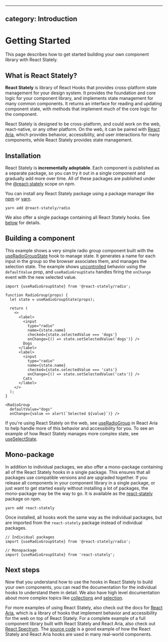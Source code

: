 <!-- Copyright 2020 Adobe. All rights reserved.
This file is licensed to you under the Apache License, Version 2.0 (the "License");
you may not use this file except in compliance with the License. You may obtain a copy
of the License at http://www.apache.org/licenses/LICENSE-2.0
Unless required by applicable law or agreed to in writing, software distributed under
the License is distributed on an "AS IS" BASIS, WITHOUT WARRANTIES OR REPRESENTATIONS
OF ANY KIND, either express or implied. See the License for the specific language
governing permissions and limitations under the License. -->


---
category: Introduction
---

# Getting Started

This page describes how to get started building your own component library with React Stately.

## What is React Stately?

**React Stately** is library of React Hooks that provides cross-platform state management for your design system.
It provides the foundation and core logic for your component library, and implements state management for many
common components. It returns an interface for reading and updating component state, with methods that implement
much of the core logic for the component.

React Stately is designed to be cross-platform, and could work on the web, react-native, or any other platform.
On the web, it can be paired with [React Aria](../react-aria/index.html), which provides behavior, accessibility,
and user interactions for many components, while React Stately provides state management.

## Installation

React Stately is **incrementally adoptable**. Each component is published as a separate package, so you can try it
out in a single component and gradually add more over time. All of these packages are published under the
[@react-stately](https://www.npmjs.com/org/react-stately) scope on npm.

You can install any React Stately package using a package manager like [npm](https://docs.npmjs.com/cli/npm) or
[yarn](https://classic.yarnpkg.com/lang/en/).

```
yarn add @react-stately/radio
```

We also offer a single package containing all React Stately hooks. See [below](#mono-package) for details.

## Building a component

This example shows a very simple radio group component built with the [useRadioGroupState](useRadioGroupState.html) hook
to manage state. It generates a name for each input in the group so the browser associates them, and manages the
selection state. The example shows [uncontrolled](https://reactjs.org/docs/uncontrolled-components.html) behavior
using the `defaultValue` prop, and `useRadioGroupState` handles firing the `onChange` event with the new selected value.

```tsx example
import {useRadioGroupState} from '@react-stately/radio';

function RadioGroup(props) {
  let state = useRadioGroupState(props);

  return (
    <>
      <label>
        <input
          type="radio"
          name={state.name}
          checked={state.selectedValue === 'dogs'}
          onChange={() => state.setSelectedValue('dogs')} />
        Dogs
      </label>
      <label>
        <input
          type="radio"
          name={state.name}
          checked={state.selectedValue === 'cats'}
          onChange={() => state.setSelectedValue('cats')} />
        Cats
      </label>
    </>
  );
}

<RadioGroup
  defaultValue="dogs"
  onChange={value => alert(`Selected ${value}`)} />
```

If you're using React Stately on the web, see [useRadioGroup](../react-aria/useRadioGroup.html) in React Aria to help
handle more of this behavior and accessibility for you. To see an example of how React Stately manages more complex state,
see [useSelectState](useSelectState.html).

## Mono-package

In addition to individual packages, we also offer a mono-package containing all of the React Stately hooks in a single
package. This ensures that all packages use compatible versions and are upgraded together. If you release all components
in your component library in a single package, or just want to get started easily without installing a lot of packages,
the mono-package may be the way to go. It is available as the [react-stately](https://npmjs.com/package/react-stately) package
on npm.

```
yarn add react-stately
```

Once installed, all hooks work the same way as the individual packages, but are imported from the `react-stately` package
instead of individual packages.

```tsx
// Individual packages
import {useRadioGroupState} from '@react-stately/radio';
```

```tsx
// Monopackage
import {useRadioGroupState} from 'react-stately';
```

## Next steps

Now that you understand how to use the hooks in React Stately to build your own components, you can read the documentation
for the individual hooks to understand them in detail. We also have high level documentation about more complex topics like
[collections](collections.html) and [selection](selection.html).

For more examples of using React Stately, also check out the docs for [React Aria](../react-aria/index.html), which is a library
of hooks that implement behavior and accessibility for the web on top of React Stately. For a complete example of a full component library
built with React Stately and React Aria, also check out [React Spectrum](../react-spectrum/index.html). The
[source code](https://gitlab.com/watheia/spectrum/tree/main/packages/%40react-spectrum)
is a good example of how the React Stately and React Aria hooks are used in many real-world components.
